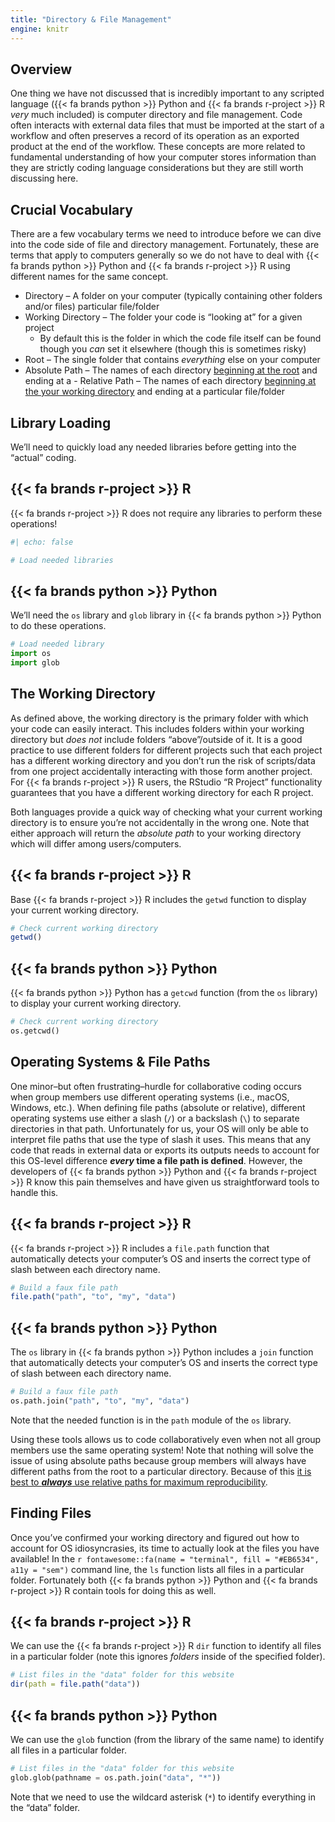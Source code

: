 ```yaml
---
title: "Directory & File Management"
engine: knitr
---
```


## Overview

One thing we have not discussed that is incredibly important to any scripted language ([{{< fa brands python >}} Python]{.py} and [{{< fa brands r-project >}} R]{.r} _very_ much included) is computer directory and file management. Code often interacts with external data files that must be imported at the start of a workflow and often preserves a record of its operation as an exported product at the end of the workflow. These concepts are more related to fundamental understanding of how your computer stores information than they are strictly coding language considerations but they are still worth discussing here.

## Crucial Vocabulary

There are a few vocabulary terms we need to introduce before we can dive into the code side of file and directory management. Fortunately, these are terms that apply to computers generally so we do not have to deal with [{{< fa brands python >}} Python]{.py} and [{{< fa brands r-project >}} R]{.r} using different names for the same concept.

- Directory -- A folder on your computer (typically containing other folders and/or files)
particular file/folder
- Working Directory -- The folder your code is "looking at" for a given project
    - By default this is the folder in which the code file itself can be found though you _can_ set it elsewhere (though this is sometimes risky)
- Root -- The single folder that contains _everything_ else on your computer
- Absolute Path -- The names of each directory <u>beginning at the root</u> and ending at a - Relative Path -- The names of each directory <u>beginning at the your working directory</u> and ending at a particular file/folder

## Library Loading

We'll need to quickly load any needed libraries before getting into the "actual" coding.

:::panel-tabset
## [{{< fa brands r-project >}}]{.r} R

[{{< fa brands r-project >}} R]{.r} does not require any libraries to perform these operations!

```r
#| echo: false

# Load needed libraries

```

## [{{< fa brands python >}}]{.py} Python

We'll need the `os` library and `glob` library in [{{< fa brands python >}} Python]{.py} to do these operations.

```python
# Load needed library
import os
import glob
```
:::

## The Working Directory

As defined above, the working directory is the primary folder with which your code can easily interact. This includes folders within your working directory but _does not_ include folders "above"/outside of it. It is a good practice to use different folders for different projects such that each project has a different working directory and you don't run the risk of scripts/data from one project accidentally interacting with those form another project. For [{{< fa brands r-project >}} R]{.r} users, the RStudio "R Project" functionality guarantees that you have a different working directory for each R project.

Both languages provide a quick way of checking what your current working directory is to ensure you're not accidentally in the wrong one. Note that either approach will return the _absolute path_ to your working directory which will differ among users/computers.

:::panel-tabset
## [{{< fa brands r-project >}}]{.r} R

Base [{{< fa brands r-project >}} R]{.r} includes the `getwd` function to display your current working directory.

```r
# Check current working directory
getwd()
```

## [{{< fa brands python >}}]{.py} Python

[{{< fa brands python >}} Python]{.py} has a `getcwd` function (from the `os` library) to display your current working directory.

```python
# Check current working directory
os.getcwd()
```
:::

## Operating Systems & File Paths

One minor--but often frustrating--hurdle for collaborative coding occurs when group members use different operating systems (i.e., macOS, Windows, etc.). When defining file paths (absolute or relative), different operating systems use either a slash (`/`) or a backslash (`\`) to separate directories in that path. Unfortunately for us, your OS will only be able to interpret file paths that use the type of slash it uses. This means that any code that reads in external data or exports its outputs needs to account for this OS-level difference **_every_ time a file path is defined**. However, the developers of [{{< fa brands python >}} Python]{.py} and [{{< fa brands r-project >}} R]{.r} know this pain themselves and have given us straightforward tools to handle this.

:::panel-tabset
## [{{< fa brands r-project >}}]{.r} R

[{{< fa brands r-project >}} R]{.r} includes a `file.path` function that automatically detects your computer's OS and inserts the correct type of slash between each directory name.

```r
# Build a faux file path
file.path("path", "to", "my", "data")
```

## [{{< fa brands python >}}]{.py} Python

The `os` library in [{{< fa brands python >}} Python]{.py} includes a `join` function that automatically detects your computer's OS and inserts the correct type of slash between each directory name.

```python
# Build a faux file path
os.path.join("path", "to", "my", "data")
```

Note that the needed function is in the `path` module of the `os` library.
:::

Using these tools allows us to code collaboratively even when not all group members use the same operating system! Note that nothing will solve the issue of using absolute paths because group members will always have different paths from the root to a particular directory. Because of this <u>it is best to **_always_** use relative paths for maximum reproducibility</u>.

## Finding Files

Once you've confirmed your working directory and figured out how to account for OS idiosyncrasies, its time to actually look at the files you have available! In the `r fontawesome::fa(name = "terminal", fill = "#EB6534", a11y = "sem")` [command line]{.cli}, the `ls` function lists all files in a particular folder. Fortunately both [{{< fa brands python >}} Python]{.py} and [{{< fa brands r-project >}} R]{.r} contain tools for doing this as well.

:::panel-tabset
## [{{< fa brands r-project >}}]{.r} R

We can use the [{{< fa brands r-project >}} R]{.r} `dir` function to identify all files in a particular folder (note this ignores _folders_ inside of the specified folder).

```r
# List files in the "data" folder for this website
dir(path = file.path("data"))
```

## [{{< fa brands python >}}]{.py} Python

We can use the `glob` function (from the library of the same name) to identify all files in a particular folder.

```python
# List files in the "data" folder for this website
glob.glob(pathname = os.path.join("data", "*"))
```

Note that we need to use the wildcard asterisk (`*`) to identify everything in the "data" folder.
:::
